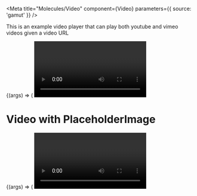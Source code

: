 
<Meta
  title="Molecules/Video"
  component={Video}
  parameters={{ source: 'gamut' }}
/>

This is an example video player that can play both youtube and vimeo videos
given a video URL

<Canvas>
  <Story name="Video">
    {(args) => (
      <Video
        videoUrl="https://vimeo.com/145702525"
        videoTitle="Super Science Friends"
        onReady={(player) => {
          player.wrapper.querySelector('iframe').tabIndex = 0;
        }}
      />
    )}
  </Story>
</Canvas>

<Props of={Video} />

# Video with PlaceholderImage

<Canvas>
  <Story name="Video with PlaceholderImage">
    {(args) => (
      <Video
        videoUrl="https://www.youtube.com/watch?v=Yl8yy5tpVIM"
        videoTitle="Workout with Rick Sanchez"
        placeholderImage="https://placekitten.com/400/300"
        autoplay={true}
      />
    )}
  </Story>
</Canvas>
